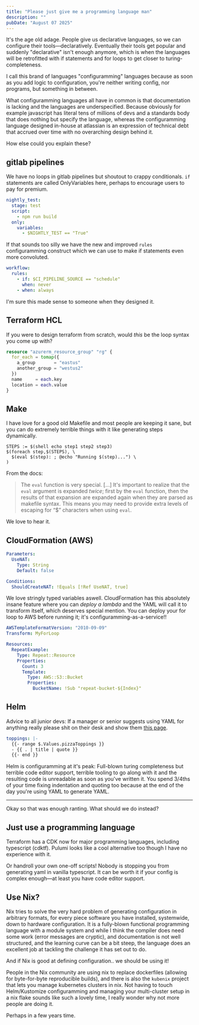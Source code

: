 ```yaml
---
title: "Please just give me a programming language man"
description: ""
pubDate: "August 07 2025"
---
```


It's the age old adage. People give us declarative languages, so
we can configure their tools—declaratively. Eventually their
tools get popular and suddenly "declarative" isn't enough anymore,
which is when the languages will be retrofitted with
if statements and for loops to get closer to turing-completeness.

I call this brand of languages "configuramming" languages because
as soon as you add logic to configuration, you're neither writing
config, nor programs, but something in between.

What configuramming languages all have in common is that
documentation is lacking and the languages are underspecified.
Because obviously for example javascript has literal tens of
millions of devs and a standards body that does nothing but
specify the language, whereas the configuramming language
designed in-house at atlassian is an expression of technical
debt that accrued over time with no overarching design behind it.

How else could you explain these?

## gitlab pipelines

We have no loops in gitlab pipelines but shoutout to crappy
conditionals. `if` statements are called OnlyVariables here,
perhaps to encourage users to pay for premium.

```yaml
nightly_test:
  stage: test
  script:
    - npm run build
  only:
    variables:
      - $NIGHTLY_TEST == "True"
```

If that sounds too silly we have the new and improved `rules`
configuramming construct which we can use to make if statements
even more convoluted.

```yaml
workflow:
  rules:
    - if: $CI_PIPELINE_SOURCE == "schedule"
      when: never
    - when: always
```

I'm sure this made sense to someone when they designed it.

## Terraform HCL

If you were to design terraform from scratch, would _this_ be the
loop syntax you come up with?

```terraform
resource "azurerm_resource_group" "rg" {
  for_each = tomap({
    a_group       = "eastus"
    another_group = "westus2"
  })
  name     = each.key
  location = each.value
}
```

## Make

I have love for a good old Makefile and most people are keeping
it sane, but you can do extremely terrible things with it like
generating steps dynamically.

```make
STEPS := $(shell echo step1 step2 step3)
$(foreach step,$(STEPS), \
  $(eval $(step): ; @echo "Running $(step)...") \
)
```

From the docs:

> The `eval` function is very special. [...] It's important to
> realize that the `eval` argument is expanded _twice_; first by the `eval` function, then the results of that expansion are expanded again when they are parsed as makefile syntax. This means you may need to provide extra levels of escaping for “$” characters when using `eval`.

We love to hear it.

## CloudFormation (AWS)

```yaml
Parameters:
  UseNAT:
    Type: String
    Default: false

Conditions:
  ShouldCreateNAT: !Equals [!Ref UseNAT, true]
```

We love stringly typed variables aswell. CloudFormation has this absolutely insane feature where you can _deploy a lambda_ and the YAML will call it to transform itself, which deserves special mention. You can deploy your for loop to AWS before running it; it's configuramming-as-a-service!!

```yaml
AWSTemplateFormatVersion: "2010-09-09"
Transform: MyForLoop

Resources:
  RepeatExample:
    Type: Repeat::Resource
    Properties:
      Count: 3
      Template:
        Type: AWS::S3::Bucket
        Properties:
          BucketName: !Sub "repeat-bucket-${Index}"
```

## Helm

Advice to all junior devs: If a manager or senior suggests using
YAML for anything really please shit on their desk and show them
[this page](https://noyaml.com).

```yaml
toppings: |-
  {{- range $.Values.pizzaToppings }}
  - {{ . | title | quote }}
  {{- end }}
```

Helm is configuramming at it's peak: Full-blown turing
completeness but terrible code editor support, terrible tooling
to go along with it and the resulting code is unreadable as soon
as you've written it. You spend 3/4ths of your time fixing
indentation and quoting too because at the end of the day you're
using YAML to generate YAML.

---

Okay so that was enough ranting. What should we do instead?

## Just use a programming language

Terraform has a CDK now for major programming languages,
including typescript (cdktf). Pulumi looks like a cool
alternative too though I have no experience with it.

Or handroll your own one-off scripts! Nobody is stopping you from
generating yaml in vanilla typescript. It can be worth it if your
config is complex enough—at least you have code editor support.

## Use Nix?

Nix tries to solve the very hard problem of generating
configuration in arbitrary formats, for every piece software you
have installed, systemwide, down to hardware configuration. It is
a fully-blown functional programming language with a module
system and while I think the compiler does need some work
(error messages are cryptic), and documentation is not well
structured, and the learning curve can be a bit steep, the
language does an excellent job at tackling the challenge it has
set out to do.

And if Nix is good at defining configuration.. we should be using it!

People in the Nix community are using nix to replace
dockerfiles (allowing for byte-for-byte reproducible builds), and
there is also the `kubenix` project that lets you manage
kubernetes clusters in nix. Not having to touch Helm/Kustomize
configuramming and managing your multi-cluster setup in a nix
flake sounds like such a lovely time, I really wonder why not
more people are doing it.

Perhaps in a few years time.
